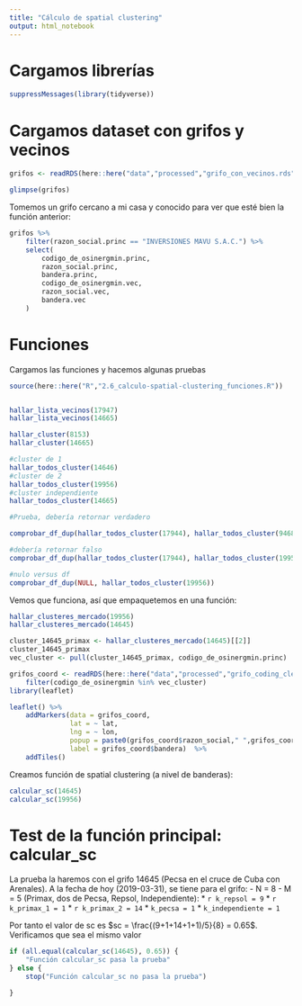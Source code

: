 ```yaml
---
title: "Cálculo de spatial clustering"
output: html_notebook
---
```


# Cargamos librerías 

```r
suppressMessages(library(tidyverse))
```

# Cargamos dataset con grifos y vecinos 

```r
grifos <- readRDS(here::here("data","processed","grifo_con_vecinos.rds"))

glimpse(grifos)
```

Tomemos un grifo cercano a mi casa y conocido para ver que esté bien la función anterior:

```r
grifos %>%
    filter(razon_social.princ == "INVERSIONES MAVU S.A.C.") %>%
    select(
        codigo_de_osinergmin.princ,
        razon_social.princ,
        bandera.princ,
        codigo_de_osinergmin.vec,
        razon_social.vec,
        bandera.vec
    )
```


# Funciones

Cargamos las funciones y hacemos algunas pruebas
```r

source(here::here("R","2.6_calculo-spatial-clustering_funciones.R"))


hallar_lista_vecinos(17947)
hallar_lista_vecinos(14665)
```


```r


hallar_cluster(8153)
hallar_cluster(14665)

```

```r


#cluster de 1
hallar_todos_cluster(14646)
#cluster de 2 
hallar_todos_cluster(19956)
#cluster independiente
hallar_todos_cluster(14665)


```

```r


#Prueba, debería retornar verdadero

comprobar_df_dup(hallar_todos_cluster(17944), hallar_todos_cluster(94684))

#debería retornar falso
comprobar_df_dup(hallar_todos_cluster(17944), hallar_todos_cluster(19956))

#nulo versus df
comprobar_df_dup(NULL, hallar_todos_cluster(19956))


```


Vemos que funciona, así que empaquetemos en una función:

```r



hallar_clusteres_mercado(19956)
hallar_clusteres_mercado(14645)

```

```r
cluster_14645_primax <- hallar_clusteres_mercado(14645)[[2]]
cluster_14645_primax
vec_cluster <- pull(cluster_14645_primax, codigo_de_osinergmin.princ)

grifos_coord <- readRDS(here::here("data","processed","grifo_coding_clean.rds")) %>% 
    filter(codigo_de_osinergmin %in% vec_cluster)
library(leaflet)

leaflet() %>%
    addMarkers(data = grifos_coord, 
               lat = ~ lat, 
               lng = ~ lon, 
               popup = paste0(grifos_coord$razon_social," ",grifos_coord$codigo_de_osinergmin),
               label = grifos_coord$bandera)  %>%
    addTiles()

```

Creamos función de spatial clustering (a nivel de banderas):

```r


calcular_sc(14645)
calcular_sc(19956)

```

# Test de la función principal: calcular_sc

La prueba la haremos con el grifo 14645 (Pecsa en el cruce de Cuba con Arenales). A la fecha de hoy (2019-03-31), se tiene para el grifo:
- N = 8
- M = 5 (Primax, dos de Pecsa, Repsol, Independiente):
    * `r k_repsol = 9`
    * `r k_primax_1 = 1`
    * `r k_primax_2 = 14`
    * `k_pecsa = 1`
    * `k_independiente = 1`
    
Por tanto el valor de sc es $sc = \frac{(9+1+14+1+1)/5}{8} = 0.65$. Verificamos que sea el mismo valor

```r
if (all.equal(calcular_sc(14645), 0.65)) {
    "Función calcular_sc pasa la prueba"
} else {
    stop("Función calcular_sc no pasa la prueba")

}
```

